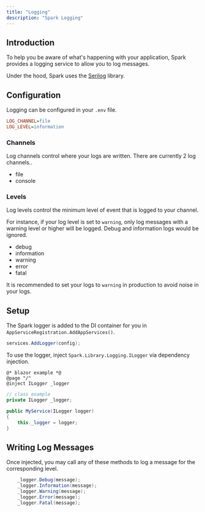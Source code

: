 ```yaml
---
title: "Logging"
description: "Spark Logging"
---
```


## Introduction
To help you be aware of what's happening with your application, Spark provides a logging service to allow you to log messages.

Under the hood, Spark uses the [Serilog](https://serilog.net/) library.

## Configuration
Logging can be configured in your `.env` file.
```ini
LOG_CHANNEL=file
LOG_LEVEL=information
```

### Channels
Log channels control where your logs are written. There are currently 2 log channels..
- file
- console

### Levels
Log levels control the minimum level of event that is logged to your channel. 

For instance, if your log level is set to `warning`, only log messages with a warning level or higher will be logged. Debug and information logs would be ignored.
- debug
- information
- warning
- error
- fatal

It is recommended to set your logs to `warning` in production to avoid noise in your logs.

## Setup
The Spark logger is added to the DI container for you in `AppServiceRegistration.AddAppServices()`.

```csharp
services.AddLogger(config);
```

To use the logger, inject `Spark.Library.Logging.ILogger` via dependency injection.
```razor
@* blazor example *@
@page "/"
@inject ILogger _logger

```

```csharp
// class example
private ILogger _logger;

public MyService(ILogger logger)
{
    this._logger = logger;
}
```


## Writing Log Messages
Once injected, you may call any of these methods to log a message for the corresponding level.

```csharp
    _logger.Debug(message);
    _logger.Information(message);
    _logger.Warning(message);
    _logger.Error(message);
    _logger.Fatal(message);
```